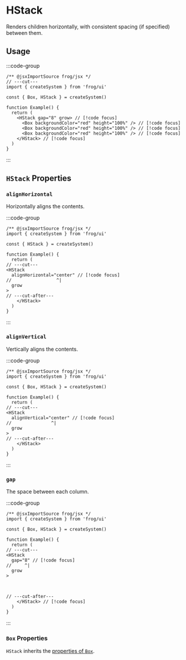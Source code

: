 
# HStack

Renders children horizontally, with consistent spacing (if specified)
between them.

## Usage

:::code-group

```tsx twoslash [Code]
/** @jsxImportSource frog/jsx */
// ---cut---
import { createSystem } from 'frog/ui'

const { Box, HStack } = createSystem()

function Example() {
  return (
    <HStack gap="8" grow> // [!code focus]
      <Box backgroundColor="red" height="100%" /> // [!code focus]
      <Box backgroundColor="red" height="100%" /> // [!code focus]
      <Box backgroundColor="red" height="100%" /> // [!code focus]
    </HStack> // [!code focus]
  )
}
```

<div data-title="Preview">
  <div style={{ display: 'flex', flexDirection: 'row', gap: 8, height: '100px' }}>
    <div style={{ backgroundColor: 'red', flex: 1, height: '100%' }} />
    <div style={{ backgroundColor: 'red', flex: 1, height: '100%' }} />
    <div style={{ backgroundColor: 'red', flex: 1, height: '100%' }} />
  </div>
</div>

:::

## `HStack` Properties

### `alignHorizontal`

Horizontally aligns the contents.

:::code-group

```tsx twoslash [Code]
/** @jsxImportSource frog/jsx */
import { createSystem } from 'frog/ui'

const { HStack } = createSystem()

function Example() {
  return (
// ---cut---
<HStack 
  alignHorizontal="center" // [!code focus]
//                 ^| 
  grow
>
// ---cut-after---
    </HStack> 
  )
}
```

<div data-title="Preview">
  <div style={{ justifyContent: 'center', display: 'flex', flexDirection: 'row', gap: 8, height: '100px' }}>
    <div style={{ backgroundColor: 'red', flex: '0.25', height: '100%' }} />
    <div style={{ backgroundColor: 'red', flex: '0.25', height: '100%' }} />
  </div>
</div>

:::

### `alignVertical`

Vertically aligns the contents.

:::code-group

```tsx twoslash [Code]
/** @jsxImportSource frog/jsx */
import { createSystem } from 'frog/ui'

const { Box, HStack } = createSystem()

function Example() {
  return (
// ---cut---
<HStack 
  alignVertical="center" // [!code focus]
//               ^|
  grow
>
// ---cut-after---
    </HStack> 
  )
}
```

<div data-title="Preview">
  <div style={{ alignItems: 'center', display: 'flex', flexDirection: 'row', gap: 8, height: '100px' }}>
    <div style={{ backgroundColor: 'red', flex: '1', height: '30px' }} />
    <div style={{ backgroundColor: 'red', flex: '1', height: '30px' }} />
    <div style={{ backgroundColor: 'red', flex: '1', height: '30px' }} />
  </div>
</div>

:::

### `gap`

The space between each column.

:::code-group

```tsx twoslash [Code]
/** @jsxImportSource frog/jsx */
import { createSystem } from 'frog/ui'

const { Box, HStack } = createSystem()

function Example() {
  return (
// ---cut---
<HStack 
  gap="8" // [!code focus]
//     ^|
  grow
>



// ---cut-after---
    </HStack> // [!code focus]
  )
}
```

<div data-title="Preview">
  <div style={{ backgroundColor: 'red', display: 'flex', flexDirection: 'row', gap: 8, height: '100px' }}>
    <div style={{ backgroundColor: 'var(--vocs-color_codeBlockBackground)', border: '1px solid red', flex: 1, height: '100%' }} />
    <div style={{ backgroundColor: 'var(--vocs-color_codeBlockBackground)', border: '1px solid red', flex: 2, height: '100%' }} />
    <div style={{ backgroundColor: 'var(--vocs-color_codeBlockBackground)', border: '1px solid red', flex: 1, height: '100%' }} />
  </div>
</div>

:::

### `Box` Properties

`HStack` inherits the [properties of `Box`](/ui/box).
